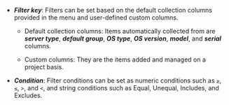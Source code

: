 - ***Filter key***: Filters can be set based on the default collection columns provided in the <Cmdname sid="side_serverInventory" className="uitext" /> menu and user-defined custom columns.

  - Default collection columns: Items automatically collected from <Cmdname sid="side_serverInventory" className="uitext" /> are ***server type***, ***default group***, ***OS type***, ***OS version***, ***model***, and ***serial*** columns.

  - Custom columns: They are the items added and managed on a project basis.

- ***Condition***: Filter conditions can be set as numeric conditions such as `≥`, `≤`, `>`, and `<`, and string conditions such as Equal, Unequal, Includes, and Excludes. 
